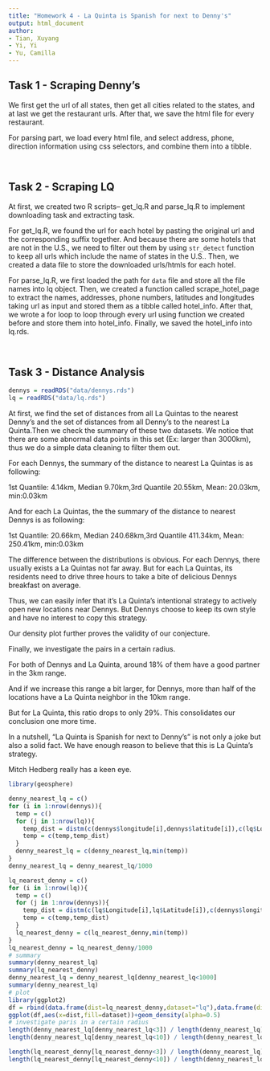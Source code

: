 ```yaml
---
title: "Homework 4 - La Quinta is Spanish for next to Denny's"
output: html_document
author:
- Tian, Xuyang
- Yi, Yi
- Yu, Camilla
---
```



## Task 1 - Scraping Denny's

<!-- Detail your approach for scraping restaurant data from where2getit -->
We first get the url of all states, then get all cities related to the states, and at last we get the restaurant urls. After that, we save the html file for every restaurant.

For parsing part, we load every html file, and select address, phone, direction information using css selectors, and combine them into a tibble.

<br />

## Task 2 - Scraping LQ

At first, we created two R scripts-- get_lq.R and parse_lq.R to implement 
downloading task and extracting task. 

For get_lq.R, we found the url for each hotel by pasting the original url and 
the corresponding suffix together. And because there are some hotels that are 
not in the U.S., we need to filter out them by using `str_detect` function to 
keep all urls which include the name of states in the U.S.. Then, we created
a data file to store the downloaded urls/htmls for each hotel. 

For parse_lq.R, we first loaded the path for `data` file and store all the file
names into lq object. Then, we created a function called scrape_hotel_page to
extract the names, addresses, phone numbers, latitudes and longitudes taking 
url as input and stored them as a tibble called hotel_info. After that, we wrote
a for loop to loop through every url using function we created before and store 
them into hotel_info. Finally, we saved the hotel_info into lq.rds. 

<br />

## Task 3 -  Distance Analysis

```r
dennys = readRDS("data/dennys.rds")
lq = readRDS("data/lq.rds")
```

<!-- Detail your statistical analysis of the pairwise distance between Denny's and LQ's -->
At first, we find the set of distances from all La Quintas to the nearest Denny's and the set of distances from all Denny's to the nearest La Quinta.Then we check the summary of these two datasets. We notice that there are some abnormal data points in this set (Ex: larger than 3000km), thus we do a simple data cleaning to filter them out.

For each Dennys, the summary of the distance  to nearest La Quintas is as following:

1st Quantile: 4.14km, Median 9.70km,3rd Quantile 20.55km, Mean: 20.03km, min:0.03km

And for each La Quintas, the the summary of the distance  to nearest Dennys is as following:

1st Quantile: 20.66km, Median 240.68km,3rd Quantile 411.34km, Mean: 250.41km, min:0.03km

The difference between the distributions is obvious. For each Dennys, there usually exists a La Quintas not far away. But for each La Quintas, its residents need to drive three hours to take a bite of delicious Dennys breakfast on average.

Thus, we can easily infer that it's La Quinta's intentional strategy to actively open new locations near Dennys. But Dennys choose to keep its own style and have no interest to copy this strategy.

Our density plot further proves the validity of our conjecture.

Finally, we investigate the pairs in a certain radius. 

For both of Dennys and La Quinta, around 18% of them have a good partner in the 3km range.

And if we increase this range a bit larger, for Dennys, more than half of the locations have a La Quinta neighbor in the 10km range.

But for La Quinta, this ratio drops to only 29%. This consolidates our conclusion one more time.

In a nutshell, "La Quinta is Spanish for next to Denny's" is not only a joke but also a solid fact. We have enough reason to believe that this is La Quinta's strategy.

Mitch Hedberg really has a keen eye. 

```r
library(geosphere)

denny_nearest_lq = c()
for (i in 1:nrow(dennys)){
  temp = c()
  for (j in 1:nrow(lq)){
    temp_dist = distm(c(dennys$longitude[i],dennys$latitude[i]),c(lq$Longitude[j],lq$Latitude[j]),fun=distHaversine)
    temp = c(temp,temp_dist)
  }
  denny_nearest_lq = c(denny_nearest_lq,min(temp))
}
denny_nearest_lq = denny_nearest_lq/1000

lq_nearest_denny = c()
for (i in 1:nrow(lq)){
  temp = c()
  for (j in 1:nrow(dennys)){
    temp_dist = distm(c(lq$Longitude[i],lq$Latitude[i]),c(dennys$longitude[j],dennys$latitude[j]),fun=distHaversine)
    temp = c(temp,temp_dist)
  }
  lq_nearest_denny = c(lq_nearest_denny,min(temp))
}
lq_nearest_denny = lq_nearest_denny/1000
# summary
summary(denny_nearest_lq)
summary(lq_nearest_denny)
denny_nearest_lq = denny_nearest_lq[denny_nearest_lq<1000]
summary(denny_nearest_lq)
# plot
library(ggplot2)
df = rbind(data.frame(dist=lq_nearest_denny,dataset="lq"),data.frame(dist=denny_nearest_lq,dataset="dennys"))
ggplot(df,aes(x=dist,fill=dataset))+geom_density(alpha=0.5)
# investigate paris in a certain radius
length(denny_nearest_lq[denny_nearest_lq<3]) / length(denny_nearest_lq)
length(denny_nearest_lq[denny_nearest_lq<10]) / length(denny_nearest_lq)

length(lq_nearest_denny[lq_nearest_denny<3]) / length(denny_nearest_lq)
length(lq_nearest_denny[lq_nearest_denny<10]) / length(denny_nearest_lq)
```


<br />

